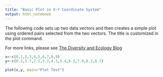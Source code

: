 ```yaml
---
title: "Basic Plot in X-Y Coordinate System"
output: html_notebook
---
```


The following code sets up two data vectors and then creates a simple plot using ordered pairs selected from the two vectors. The title is customized in the plot command. 

For more links, please see [The Diversity and Ecology Blog](http://www.diversityandecology.blogspot.com)

```r
x<-c(0,1,2,3,4,5,6,7,8,9)
y<-c(0.2,1.7,2.1,3.2,4.3,5.4,6.2,7.9,8.2,8.7)

plot(x,y, main="Plot Test")


```

